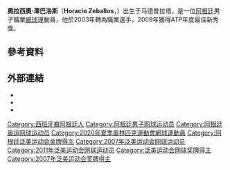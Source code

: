 {{Infobox 网球
|姓名=Horacio Zeballos
|照片=Zeballos 2009 US Open 01.jpg
|国籍={{ARG}}
|生年=1985年
|生日={{birth_date_and_age|1985|4|27|mf=y}}
|出生地=阿根廷[[马德普拉塔|马德普拉塔]]
|居住地=阿根廷[[布宜諾斯艾利斯|布宜諾斯艾利斯]]
|身高=188
|体重=83
|持拍手=左
|反拍=雙手
|转职业年=2003年
|球拍=
|球衣=
|球鞋=
|单打最高排名=39（2013年4月4日）
|双打最高排名=32（2010年10月5日）
|现单打排名=
|现双打排名=
|单打冠军头衔=1
|双打冠军头衔=0
|职业战绩=
|奖金=4,589,061[[美元|美元]]
|澳网最好成绩=第一輪（2010、2013、2014、2017）
|法网最好成绩=第四輪（2017）
|温网最好成绩=第一輪（2010、2013、2015）
|美网最好成绩=第二輪（2009、2016）
|大满贯个数=
|奥运会最好成绩=
}}

'''奧拉西奧·澤巴洛斯'''（'''Horacio Zeballos'''，{{bd|1985年|4月27日}}）出生于马德普拉塔，是一位[[阿根廷|阿根廷]]男子職業[[網球|網球]]運動員，他於2003年轉為職業選手，2009年獲得ATP年度最佳新秀獎。

== 參考資料 ==
{{reflist|2}}

== 外部連結 ==
* {{ATP|id=Z184}}
* {{ITF Profile|id=100006766}}
* {{DavisCupplayerlink|id=100006766}}

{{s-start}}
{{s-ach|aw}}
{{succession box|
|before= {{flagicon|JPN}} [[錦織圭|錦織圭]]
|after={{flagicon|DEU}} [[托比亞斯·卡姆克|卡姆克]]
|title=ATP年度世界最佳新秀
|years= {{flagicon|ARG}} [[2009|2009]]
|}}
{{s-end}}

{{網球選手前十名}}
{{DEFAULTSORT:Zeballos, Horacio}}
[[Category:西班牙裔阿根廷人|Category:西班牙裔阿根廷人]]
[[Category:阿根廷男子网球运动员|Category:阿根廷男子网球运动员]]
[[Category:阿根廷奥运网球运动员|Category:阿根廷奥运网球运动员]]
[[Category:2020年夏季奧林匹克運動會網球運動員|Category:2020年夏季奧林匹克運動會網球運動員]]
[[Category:阿根廷泛美运动会金牌得主|Category:阿根廷泛美运动会金牌得主]]
[[Category:2007年泛美运动会网球运动员|Category:2007年泛美运动会网球运动员]]
[[Category:2011年泛美运动会网球运动员|Category:2011年泛美运动会网球运动员]]
[[Category:泛美运动会网球奖牌得主|Category:泛美运动会网球奖牌得主]]
[[Category:2007年泛美运动会奖牌得主|Category:2007年泛美运动会奖牌得主]]